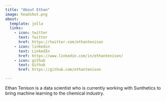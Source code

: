 ```yaml
---
title: "About Ethan"
image: headshot.png
about:
  template: jolla
  links:
    - icon: twitter
      text: Twitter
      href: https://twitter.com/ethantenison
    - icon: linkedin
      text: LinkedIn
      href: https://www.linkedin.com/in/ethantenison/
    - icon: github
      text: Github
      href: https://github.com/ethantenison

---
```


Ethan Tenison is a data scientist who is currently working with Sunthetics to bring machine learning to the chemical industry.
